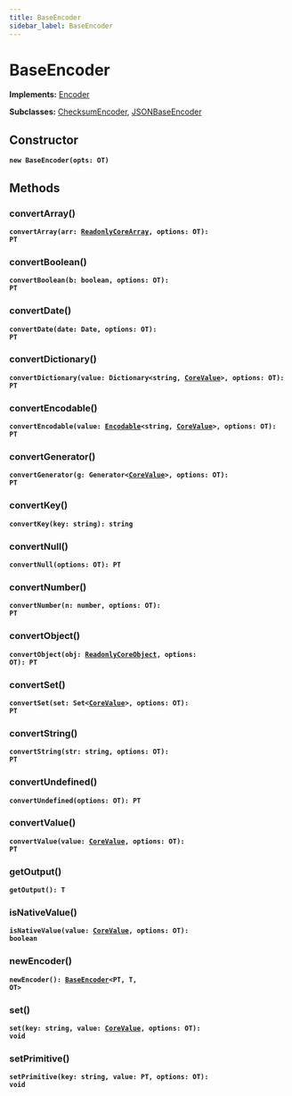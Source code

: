 ```yaml
---
title: BaseEncoder
sidebar_label: BaseEncoder
---
```


# BaseEncoder

**Implements:** [Encoder](/api/interfaces/encoder)

**Subclasses:** [ChecksumEncoder](/api/classes/checksumencoder), [JSONBaseEncoder](/api/classes/jsonbaseencoder)

## Constructor

**<code>new BaseEncoder(opts: OT)</code>**

## Methods

### convertArray()

**<code>convertArray(arr: [ReadonlyCoreArray](/api/types/readonlycorearray), options: OT): PT</code>**

### convertBoolean()

**<code>convertBoolean(b: boolean, options: OT): PT</code>**

### convertDate()

**<code>convertDate(date: Date, options: OT): PT</code>**

### convertDictionary()

**<code>convertDictionary(value: Dictionary&lt;string, [CoreValue](/api/types/corevalue)&gt;, options: OT): PT</code>**

### convertEncodable()

**<code>convertEncodable(value: [Encodable](/api/interfaces/encodable)&lt;string, [CoreValue](/api/types/corevalue)&gt;, options: OT): PT</code>**

### convertGenerator()

**<code>convertGenerator(g: Generator&lt;[CoreValue](/api/types/corevalue)&gt;, options: OT): PT</code>**

### convertKey()

**<code>convertKey(key: string): string</code>**

### convertNull()

**<code>convertNull(options: OT): PT</code>**

### convertNumber()

**<code>convertNumber(n: number, options: OT): PT</code>**

### convertObject()

**<code>convertObject(obj: [ReadonlyCoreObject](/api/types/readonlycoreobject), options: OT): PT</code>**

### convertSet()

**<code>convertSet(set: Set&lt;[CoreValue](/api/types/corevalue)&gt;, options: OT): PT</code>**

### convertString()

**<code>convertString(str: string, options: OT): PT</code>**

### convertUndefined()

**<code>convertUndefined(options: OT): PT</code>**

### convertValue()

**<code>convertValue(value: [CoreValue](/api/types/corevalue), options: OT): PT</code>**

### getOutput()

**<code>getOutput(): T</code>**

### isNativeValue()

**<code>isNativeValue(value: [CoreValue](/api/types/corevalue), options: OT): boolean</code>**

### newEncoder()

**<code>newEncoder(): [BaseEncoder](/api/classes/baseencoder)&lt;PT, T, OT&gt;</code>**

### set()

**<code>set(key: string, value: [CoreValue](/api/types/corevalue), options: OT): void</code>**

### setPrimitive()

**<code>setPrimitive(key: string, value: PT, options: OT): void</code>**

